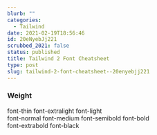 ```yaml
---
blurb: ""
categories:
  - Tailwind
date: 2021-02-19T18:56:46
id: 20eNyebJj221
scrubbed_2021: false
status: published
title: Tailwind 2 Font Cheatsheet
type: post
slug: tailwind-2-font-cheatsheet--20enyebjj221
---
```


### Weight

font-thin
font-extralight	
font-light	
font-normal	
font-medium	
font-semibold
font-bold	
font-extrabold
font-black